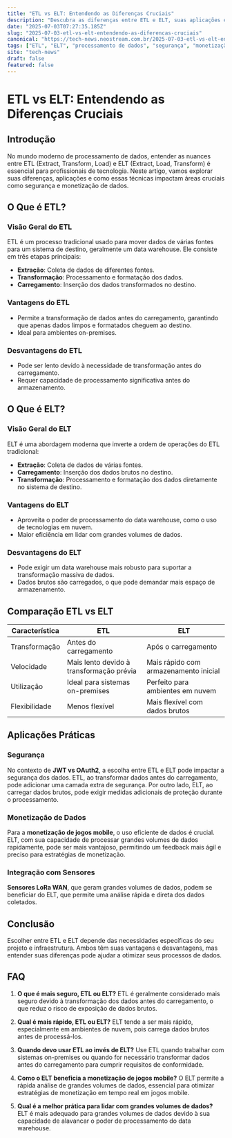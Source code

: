 ```yaml
---
title: "ETL vs ELT: Entendendo as Diferenças Cruciais"
description: "Descubra as diferenças entre ETL e ELT, suas aplicações e benefícios no processamento de dados e como isso impacta áreas como segurança e monetização."
date: "2025-07-03T07:27:35.185Z"
slug: "2025-07-03-etl-vs-elt-entendendo-as-diferencas-cruciais"
canonical: "https://tech-news.neostream.com.br/2025-07-03-etl-vs-elt-entendendo-as-diferencas-cruciais"
tags: ["ETL", "ELT", "processamento de dados", "segurança", "monetização"]
site: "tech-news"
draft: false
featured: false
---
```


# ETL vs ELT: Entendendo as Diferenças Cruciais

## Introdução
No mundo moderno de processamento de dados, entender as nuances entre ETL (Extract, Transform, Load) e ELT (Extract, Load, Transform) é essencial para profissionais de tecnologia. Neste artigo, vamos explorar suas diferenças, aplicações e como essas técnicas impactam áreas cruciais como segurança e monetização de dados.

## O Que é ETL?
### Visão Geral do ETL
ETL é um processo tradicional usado para mover dados de várias fontes para um sistema de destino, geralmente um data warehouse. Ele consiste em três etapas principais:
- **Extração**: Coleta de dados de diferentes fontes.
- **Transformação**: Processamento e formatação dos dados.
- **Carregamento**: Inserção dos dados transformados no destino.

### Vantagens do ETL
- Permite a transformação de dados antes do carregamento, garantindo que apenas dados limpos e formatados cheguem ao destino.
- Ideal para ambientes on-premises.

### Desvantagens do ETL
- Pode ser lento devido à necessidade de transformação antes do carregamento.
- Requer capacidade de processamento significativa antes do armazenamento.

## O Que é ELT?
### Visão Geral do ELT
ELT é uma abordagem moderna que inverte a ordem de operações do ETL tradicional:
- **Extração**: Coleta de dados de várias fontes.
- **Carregamento**: Inserção dos dados brutos no destino.
- **Transformação**: Processamento e formatação dos dados diretamente no sistema de destino.

### Vantagens do ELT
- Aproveita o poder de processamento do data warehouse, como o uso de tecnologias em nuvem.
- Maior eficiência em lidar com grandes volumes de dados.

### Desvantagens do ELT
- Pode exigir um data warehouse mais robusto para suportar a transformação massiva de dados.
- Dados brutos são carregados, o que pode demandar mais espaço de armazenamento.

## Comparação ETL vs ELT
| Característica    | ETL                                      | ELT                                      |
|-------------------|------------------------------------------|------------------------------------------|
| Transformação     | Antes do carregamento                    | Após o carregamento                      |
| Velocidade        | Mais lento devido à transformação prévia  | Mais rápido com armazenamento inicial    |
| Utilização        | Ideal para sistemas on-premises          | Perfeito para ambientes em nuvem         |
| Flexibilidade     | Menos flexível                           | Mais flexível com dados brutos           |

## Aplicações Práticas
### Segurança
No contexto de **JWT vs OAuth2**, a escolha entre ETL e ELT pode impactar a segurança dos dados. ETL, ao transformar dados antes do carregamento, pode adicionar uma camada extra de segurança. Por outro lado, ELT, ao carregar dados brutos, pode exigir medidas adicionais de proteção durante o processamento.

### Monetização de Dados
Para a **monetização de jogos mobile**, o uso eficiente de dados é crucial. ELT, com sua capacidade de processar grandes volumes de dados rapidamente, pode ser mais vantajoso, permitindo um feedback mais ágil e preciso para estratégias de monetização.

### Integração com Sensores
**Sensores LoRa WAN**, que geram grandes volumes de dados, podem se beneficiar do ELT, que permite uma análise rápida e direta dos dados coletados.

## Conclusão
Escolher entre ETL e ELT depende das necessidades específicas do seu projeto e infraestrutura. Ambos têm suas vantagens e desvantagens, mas entender suas diferenças pode ajudar a otimizar seus processos de dados.

## FAQ

1. **O que é mais seguro, ETL ou ELT?**
   ETL é geralmente considerado mais seguro devido à transformação dos dados antes do carregamento, o que reduz o risco de exposição de dados brutos.

2. **Qual é mais rápido, ETL ou ELT?**
   ELT tende a ser mais rápido, especialmente em ambientes de nuvem, pois carrega dados brutos antes de processá-los.

3. **Quando devo usar ETL ao invés de ELT?**
   Use ETL quando trabalhar com sistemas on-premises ou quando for necessário transformar dados antes do carregamento para cumprir requisitos de conformidade.

4. **Como o ELT beneficia a monetização de jogos mobile?**
   O ELT permite a rápida análise de grandes volumes de dados, essencial para otimizar estratégias de monetização em tempo real em jogos mobile.

5. **Qual é a melhor prática para lidar com grandes volumes de dados?**
   ELT é mais adequado para grandes volumes de dados devido à sua capacidade de alavancar o poder de processamento do data warehouse.